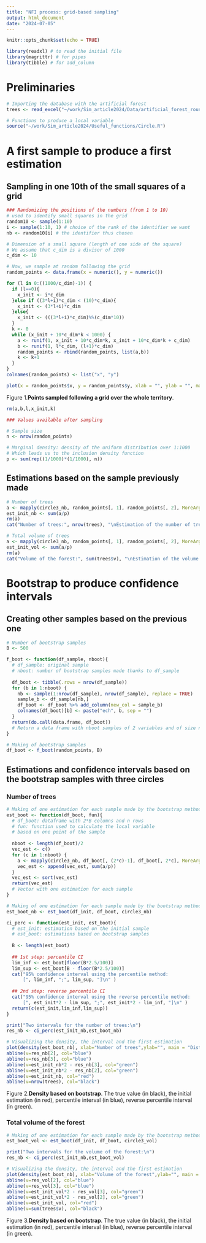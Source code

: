 ```yaml
---
title: "NFI process: grid-based sampling"
output: html_document
date: "2024-07-05"
---
```


```r
knitr::opts_chunk$set(echo = TRUE)
```

```r
library(readxl) # to read the initial file
library(magrittr) # for pipes
library(tibble) # for add_column
```

# Preliminaries

```r
# Importing the database with the artificial forest
trees <- read_excel("~/work/Sim_article2024/Data/artificial_forest_round.xls")
```

```r
# Functions to produce a local variable
source("~/work/Sim_article2024/Useful_functions/Circle.R")
```

# A first sample to produce a first estimation

## Sampling in one 10th of the small squares of a grid

```r
### Randomizing the positions of the numbers (from 1 to 10) 
# used to identify small squares in the grid
random10 <- sample(1:10)
i <- sample(1:10, 1) # choice of the rank of the identifier we want
nb <- random10[i] # the identifier thus chosen
```

```r
# Dimension of a small square (length of one side of the square)
# We assume that c_dim is a divisor of 1000
c_dim <- 10
```

```r
# Now, we sample at random following the grid
random_points <- data.frame(x = numeric(), y = numeric())

for (l in 0:((1000/c_dim)-1)) {
  if (l==0){
    x_init <- i*c_dim
  }else if ((3*l+i)*c_dim < (10)*c_dim){
    x_init <- (3*l+i)*c_dim
  }else{
    x_init <- (((3*l+i)*c_dim)%%(c_dim*10))
  }
  k <- 0
  while (x_init + 10*c_dim*k < 1000) {
    a <- runif(1, x_init + 10*c_dim*k, x_init + 10*c_dim*k + c_dim)
    b <- runif(1, l*c_dim, (l+1)*c_dim)
    random_points <- rbind(random_points, list(a,b))
    k <- k+1
  }
}
colnames(random_points) <- list("x", "y")
```

```r
plot(x = random_points$x, y = random_points$y, xlab = "", ylab = "", main = "Random points", panel.first=grid())
```
Figure 1.**Points sampled following a grid over the whole territory**.

```r
rm(a,b,l,x_init,k)
```

```r
### Values available after sampling

# Sample size
n <- nrow(random_points)

# Marginal density: density of the uniform distribution over 1:1000
# Which leads us to the inclusion density function
p <- sum(rep((1/1000)*(1/1000), n))
```

## Estimations based on the sample previously made

```r
# Number of trees
a <- mapply(circle3_nb, random_points[, 1], random_points[, 2], MoreArgs = list(15, 9, 6))
est_init_nb <- sum(a/p)
rm(a)
cat("Number of trees:", nrow(trees), "\nEstimation of the number of trees:", est_init_nb)
```

```r
# Total volume of trees
a <- mapply(circle3_nb, random_points[, 1], random_points[, 2], MoreArgs = list(15, 9, 6))
est_init_vol <- sum(a/p)
rm(a)
cat("Volume of the forest:", sum(trees$v), "\nEstimation of the volume of the forest:", est_init_vol)
```

# Bootstrap to produce confidence intervals

## Creating other samples based on the previous one

```r
# Number of bootstrap samples
B <- 500
```

```r
f_boot <- function(df_sample, nboot){
  # df_sample: original sample
  # nboot: number of bootstrap samples made thanks to df_sample
  
  df_boot <- tibble(.rows = nrow(df_sample))
  for (b in 1:nboot) {
    nb <- sample(1:nrow(df_sample), nrow(df_sample), replace = TRUE)
    sample_b <- df_sample[nb,]
    df_boot <- df_boot %>% add_column(new_col = sample_b)
    colnames(df_boot)[b] <- paste("ech", b, sep = "")
  }
  return(do.call(data.frame, df_boot))
  # Return a data frame with nboot samples of 2 variables and of size n
}
```

```r
# Making of bootstrap samples
df_boot <- f_boot(random_points, B)
```

## Estimations and confidence intervals based on the bootstrap samples with three circles

### Number of trees

```r
# Making of one estimation for each sample made by the bootstrap method
est_boot <- function(df_boot, fun){
  # df_boot: dataframe with 2*B columns and n rows
  # fun: function used to calculate the local variable 
  # based on one point of the sample
  
  nboot <- length(df_boot)/2
  vec_est <- c()
  for (c in 1:nboot) {
    a <- mapply(circle3_nb, df_boot[, (2*c)-1], df_boot[, 2*c], MoreArgs = list(15, 9, 6))
    vec_est <- append(vec_est, sum(a/p))
  }
  vec_est <- sort(vec_est)
  return(vec_est)
  # Vector with one estimation for each sample
}
```

```r
# Making of one estimation for each sample made by the bootstrap method
est_boot_nb <- est_boot(df_init, df_boot, circle3_nb)
```

```r
ci_perc <- function(est_init, est_boot){
  # est_init: estimation based on the initial sample
  # est_boot: estimations based on bootstrap samples
  
  B <- length(est_boot)
  
  ## 1st step: percentile CI
  lim_inf <- est_boot[floor(B*2.5/100)]
  lim_sup <- est_boot[B - floor(B*2.5/100)]
  cat("95% confidence interval using the percentile method: 
      [", lim_inf, ";", lim_sup, "]\n" )
  
  ## 2nd step: reverse percentile CI
  cat("95% confidence interval using the reverse percentile method: 
      [", est_init*2 - lim_sup, ";", est_init*2 - lim_inf, "]\n" )
  return(c(est_init,lim_inf,lim_sup))
}
```

```r
print("Two intervals for the number of trees:\n")
res_nb <- ci_perc(est_init_nb,est_boot_nb)
```

```r
# Visualizing the density, the interval and the first estimation
plot(density(est_boot_nb), xlab="Number of trees",ylab="", main = "Distribution based on bootstrap", las = 1)
abline(v=res_nb[2], col="blue")
abline(v=res_nb[3], col="blue")
abline(v=est_init_nb*2 - res_nb[3], col="green")
abline(v=est_init_nb*2 - res_nb[2], col="green")
abline(v=est_init_nb, col="red")
abline(v=nrow(trees), col="black")
```
Figure 2.**Density based on bootstrap**. The true value (in black), the initial estimation (in red), percentile interval (in blue), reverse percentile interval (in green).

### Total volume of the forest

```r
# Making of one estimation for each sample made by the bootstrap method
est_boot_vol <- est_boot(df_init, df_boot, circle3_vol)
```

```r
print("Two intervals for the volume of the forest:\n")
res_nb <- ci_perc(est_init_nb,est_boot_vol)
```

```r
# Visualizing the density, the interval and the first estimation
plot(density(est_boot_nb), xlab="Volume of the forest",ylab="", main = "Distribution based on bootstrap", las = 1)
abline(v=res_vol[2], col="blue")
abline(v=res_vol[3], col="blue")
abline(v=est_init_vol*2 - res_vol[3], col="green")
abline(v=est_init_vol*2 - res_vol[2], col="green")
abline(v=est_init_vol, col="red")
abline(v=sum(trees$v), col="black")
```
Figure 3.**Density based on bootstrap**. The true value (in black), the initial estimation (in red), percentile interval (in blue), reverse percentile interval (in green).



